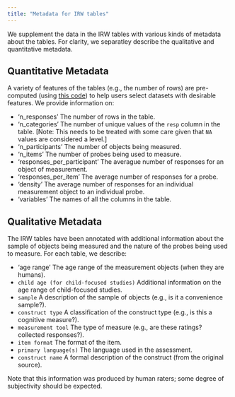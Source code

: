 ```yaml
---
title: "Metadata for IRW tables"
---
```


We supplement the data in the IRW tables with various kinds of metadata about the tables. For clarity, we separatley describe the qualitative and quantitative metadata. 

## Quantitative Metadata

A variety of features of the tables (e.g., the number of rows) are pre-computed (using [this code](https://github.com/itemresponsewarehouse/misc/blob/main/metadata/01_metadata.R)) to help users select datasets with desirable features. We provide information on:

- 'n_responses' The number of rows in the table.
- 'n_categories' The number of unique values of the `resp` column in the table. [Note: This needs to be treated with some care given that `NA` values are considered a level.]
- 'n_participants' The number of objects being measured.
- 'n_items' The number of probes being used to measure.
- 'responses_per_participant' The averague number of responses for an object of measurement.
- 'responses_per_item' The average number of responses for a probe.
- 'density' The average number of responses for an individual measurement object to an individual probe.
- 'variables' The names of all the columns in the table.

## Qualitative Metadata

The IRW tables have been annotated with additional information about the sample of objects being measured and the nature of the probes being used to measure. For each table, we describe:

- 'age range' The age range of the measurement objects (when they are humans).
- `child age (for child-focused studies)` Additional information on the age range of child-focused studies.
- `sample` A description of the sample of objects (e.g., is it a convenience sample?). 
- `construct type` A classification of the construct type (e.g., is this a cognitive measure?). 
- `measurement tool` The type of measure (e.g., are these ratings? collected responses?). 
- `item format` The format of the item.
- `primary language(s)` The language used in the assessment. 
- `construct name` A formal description of the construct (from the original source).

Note that this information was produced by human raters; some degree of subjectivity should be expected. 
